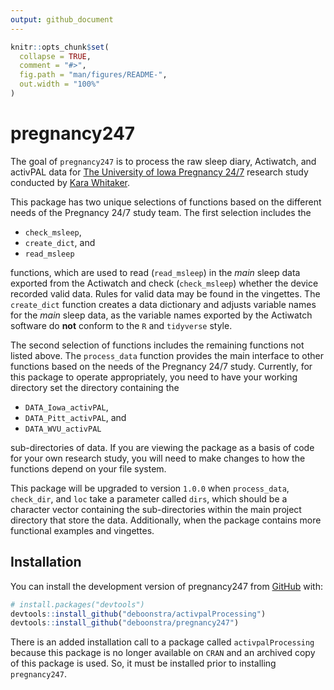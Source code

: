 ```yaml
---
output: github_document
---
```


<!-- README.md is generated from README.Rmd. Please edit that file -->

```r
knitr::opts_chunk$set(
  collapse = TRUE,
  comment = "#>",
  fig.path = "man/figures/README-",
  out.width = "100%"
)
```

# pregnancy247

<!-- badges: start -->
<!-- badges: end -->

The goal of `pregnancy247` is to process the raw sleep diary, Actiwatch, and activPAL data for [The University of Iowa Pregnancy 24/7](https://clinicaltrials.uihealthcare.org/studies/pregnancy-247) research study conducted by [Kara Whitaker](https://clas.uiowa.edu/hhp/people/kara-m-whitaker).

This package has two unique selections of functions based on the different needs of the Pregnancy 24/7 study team. The first selection includes the

- `check_msleep`,
- `create_dict`, and
- `read_msleep`

functions, which are used to read (`read_msleep`) in the *main* sleep data exported from the Actiwatch and check (`check_msleep`) whether the device recorded valid data. Rules for valid data may be found in the vingettes. The `create_dict` function creates a data dictionary and adjusts variable names for the *main* sleep data, as the variable names exported by the Actiwatch software do **not** conform to the `R` and `tidyverse` style. 

The second selection of functions includes the remaining functions not listed above. The `process_data` function provides the main interface to other functions based on the needs of the Pregnancy 24/7 study. Currently, for this package to operate appropriately, you need to have your
working directory set the directory containing the

- `DATA_Iowa_activPAL`,
- `DATA_Pitt_activPAL`, and
- `DATA_WVU_activPAL`

sub-directories of data. If you are viewing the package as a basis of code for your own research study, you will need to make changes to how the functions depend on your file system.

This package will be upgraded to version `1.0.0` when `process_data`, `check_dir`, and `loc` take a parameter called `dirs`, which should be a character vector containing the sub-directories within the main project directory that store the data. Additionally, when the package contains more functional examples and vingettes.

## Installation

You can install the development version of pregnancy247 from [GitHub](https://github.com/) with:

``` r
# install.packages("devtools")
devtools::install_github("deboonstra/activpalProcessing")
devtools::install_github("deboonstra/pregnancy247")
```
There is an added installation call to a package called `activpalProcessing` because this package is no longer available on `CRAN` and an archived copy of this package is used. So, it must be installed prior to installing `pregnancy247`.